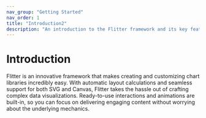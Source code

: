 ```yaml
---
nav_group: "Getting Started"
nav_order: 1
title: "Introduction2"
description: "An introduction to the Flitter framework and its key features"
---
```


# Introduction

Flitter is an innovative framework that makes creating and customizing chart libraries incredibly easy. With automatic layout calculations and seamless support for both SVG and Canvas, Flitter takes the hassle out of crafting complex data visualizations. Ready-to-use interactions and animations are built-in, so you can focus on delivering engaging content without worrying about the underlying mechanics.
